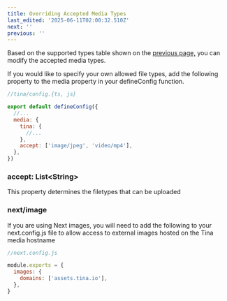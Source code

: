 ```yaml
---
title: Overriding Accepted Media Types
last_edited: '2025-06-11T02:00:32.510Z'
next: ''
previous: ''
---
```


Based on the supported types table shown on the [previous page,](/docs/reference/media/repo-based) you can modify the accepted media types.

If you would like to specify your own allowed file types, add the following property to the media property in your defineConfig function. 

```javascript
//tina/config.{ts, js}

export default defineConfig({
  //...
  media: {
    tina: {
      //...
    },
    accept: ['image/jpeg', 'video/mp4'],
  },
})
```

### accept: List\<String>

This property determines the filetypes that can be uploaded

### next/image

If you are using Next images, you will need to add the following to your next.config.js file to allow access to external images hosted on the Tina media hostname 

```javascript
//next.config.js

module.exports = {
  images: {
    domains: ['assets.tina.io'],
  },
}
```
